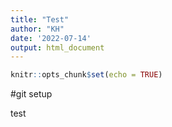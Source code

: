 ```yaml
---
title: "Test"
author: "KH"
date: '2022-07-14'
output: html_document
---
```


```r
knitr::opts_chunk$set(echo = TRUE)
```

#git setup

test
